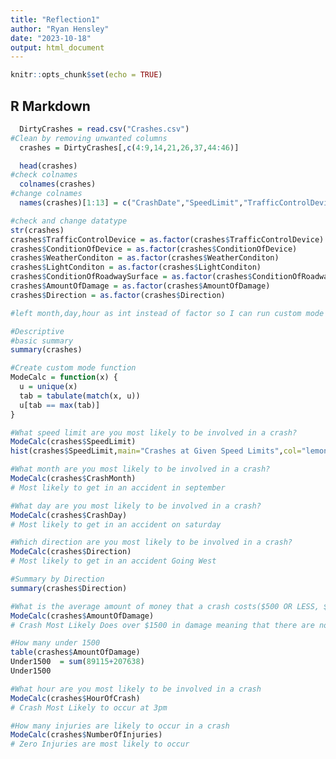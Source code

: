 ```yaml
---
title: "Reflection1"
author: "Ryan Hensley"
date: "2023-10-18"
output: html_document
---
```


```r
knitr::opts_chunk$set(echo = TRUE)
```

## R Markdown

```r
  DirtyCrashes = read.csv("Crashes.csv")
#Clean by removing unwanted columns 
  crashes = DirtyCrashes[,c(4:9,14,21,26,37,44:46)]
```
```r
  head(crashes)
#check colnames
  colnames(crashes)
#change colnames
  names(crashes)[1:13] = c("CrashDate","SpeedLimit","TrafficControlDevice","ConditionOfDevice","WeatherConditon","LightConditon","ConditionOfRoadwaySurface","AmountOfDamage","Direction","NumberOfInjuries","HourOfCrash","CrashDay","CrashMonth")
```

```r
#check and change datatype
str(crashes)
crashes$TrafficControlDevice = as.factor(crashes$TrafficControlDevice)
crashes$ConditionOfDevice = as.factor(crashes$ConditionOfDevice)
crashes$WeatherConditon = as.factor(crashes$WeatherConditon)
crashes$LightConditon = as.factor(crashes$LightConditon)
crashes$ConditionOfRoadwaySurface = as.factor(crashes$ConditionOfRoadwaySurface)
crashes$AmountOfDamage = as.factor(crashes$AmountOfDamage)
crashes$Direction = as.factor(crashes$Direction)

#left month,day,hour as int instead of factor so I can run custom mode function and to keep factor values low
```

```r
#Descriptive
#basic summary
summary(crashes)
```


```r
#Create custom mode function 
ModeCalc = function(x) {
  u = unique(x)
  tab = tabulate(match(x, u))
  u[tab == max(tab)]
}

```


```r
#What speed limit are you most likely to be involved in a crash? 
ModeCalc(crashes$SpeedLimit)
hist(crashes$SpeedLimit,main="Crashes at Given Speed Limits",col="lemonchiffon2",xlab="Speed Limit",ylab="Number of Crashes")
```
```r
#What month are you most likely to be involved in a crash? 
ModeCalc(crashes$CrashMonth)
# Most likely to get in an accident in september 
```
```r
#What day are you most likely to be involved in a crash? 
ModeCalc(crashes$CrashDay)
# Most likely to get in an accident on saturday 
```

```r
#Which direction are you most likely to be involved in a crash? 
ModeCalc(crashes$Direction)
# Most likely to get in an accident Going West

#Summary by Direction 
summary(crashes$Direction)
```
```r
#What is the average amount of money that a crash costs($500 OR LESS, $501 - $1,500, OVER $1,500)
ModeCalc(crashes$AmountOfDamage)
# Crash Most Likely Does over $1500 in damage meaning that there are not many fender beners

#How many under 1500
table(crashes$AmountOfDamage)
Under1500  = sum(89115+207638)
Under1500

```
```r
#What hour are you most likely to be involved in a crash
ModeCalc(crashes$HourOfCrash)
# Crash Most Likely to occur at 3pm
```
```r
#How many injuries are likely to occur in a crash
ModeCalc(crashes$NumberOfInjuries)
# Zero Injuries are most likely to occur 
```

